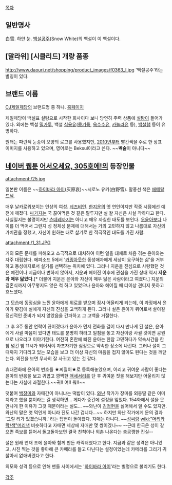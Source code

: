 [[목차]]

== 일반명사 ==
白雪. 하얀 눈. [[백설공주]](Snow White)의 백설이 이 백설이다.

== [말라위] [시클리드] 개량 품종 ==
http://www.daouri.net/shopping/product_images/f0363_l.jpg
'백설공주'라는 별칭이 있다.

== 브랜드 이름 ==
[[CJ제일제당]]의 브랜드명 중 하나. [http://www.beksul.net/ 홈페이지]

제일제당이 백설표 설탕으로 시작한 회사이다 보니 당연히 주력 상품에 [[설탕]]이 들어가 있다. 외에는 백설 [[밀가루]], 백설 [[식용유]]([[콩기름]], [[옥수수유]], [[카놀라유]] 등), [[백설햄]] 등이 유명하다.

원래는 파란색 눈송이 모양의 로고를 사용했지만, [[2010년]]부터 빨간색을 주로 한 상표 이미지를 사용하고 있으며, 영어로는 Beksul이라고 쓴다. ~~'''벡술'''이 아니다~~

== [[네이버 웹툰]] [[어서오세요, 305호에!]]의 등장인물 ==
attachment:/25.jpg

일본판 이름은 ~~[[하이바라 아이]](灰原哀)~~시로노 유키(白野雪). 말풍선 색은 [[에메랄드]]색.

매우 날카로워보이는 인상의 여성. [[레즈비언]].  [[한지운]]의 옛 연인이지만 작중 시점에선 예전에 깨졌다. [[싸가지]]는 국 끓여먹은 것 같은 말투지만 설 왈 자신은 사실 착하다고 한다. 사실일지는 불명이지만  [[츤데레]]까지는 아니고 매우 까칠한 태도를 보인다. [[오윤아(어서오세요, 305호에!)|오윤아]]보다 나이를 더 먹어서 그런지 성 정체성 문제에 대해서는 거의 고민하지 않고 나름대로 자신의 가치관을 정했고, 자신이 원하는 대로 살기로 한 적극적인 태도를 가진 사람.

attachment:/1_31.JPG

거의 모든 문제를 피해오고 소극적으로 대처하여 이런 일을 대체로 처음 겪는 윤아와는 자주 대립한다. 에피소드 5에서 '[[커밍아웃]]한 동성애자에게 세상이 요구하는 삶'을 거부하고 동성애자로서 살기를 선택하는 위치에 있다. 그러나 지운을 진심으로 사랑했던 것은 예전이나 지금이나 변하지 않아서, 지운과 헤어진 이후에 관심을 가진 상대 역시 '''지운과 매우 닮았다.'''[* 더불어 지운은 윤아와 자신이 매우 닮은 사람이라고 여겼다.] 지운의 결혼식까지 아무렇지도 않은 척 하고 있었으나 윤아와 헤어질 때 더이상 견디지 못하고 흐느꼈다.

그 모습에 동정심을 느낀 윤아에게 위로를 받으며 잠시 어울리게 되는데, 이 과정에서 윤아가 홧김에 설에게 자신의 진심을 고백하게 된다. 그러나 설은 윤아가 퀴어로서 살아갈 정신적인 준비가 되지 않았음을 간파하고 그 고백을 거절한다.

그 후 3주 동안 연락이 끊어졌다가 윤아가 먼저 전화를 걸어 다시 만나게 된 설은, 윤아에게 사귈 마음이 있다면 태도를 분명히 하라고 일침을 놓고 자신이랑 사귈 것이면 공원으로 나오라고 이야기한다. 여전히 혼란에 빠진 윤아는 한참 고민하다가 약속시간을 한참 넘긴 밤 11시가 되어서야 자포자기한 심정으로 약속한 장소에 나간다. 그러나 설이 그때까지 기다리고 있는 모습을 보고 더 이상 자신의 마음을 접지 않아도 된다는 것을 깨닫는다. 외전을 보면 무사히 잘 사귀고 있는 것 같다. 

휴대전화에 윤아의 번호를 ★찌질이★로 등록해놓았으며, 어리고 귀여운 사람이 좋다는 윤아의 반응을 보고 귀엽고 깜찍한 [[액세서리]]를 단 후 귀여운 짓을 해보지만 어울리지 않는다는 사실에 좌절한다.~~귀!! 여!! 워!!~~

덧붙여 [[백장미(어서오세요, 305호에!)|백장미]]와 자매간이 아니냐는 떡밥이 있다. [[와난]] 작가가 장미를 외동딸 같은 이미지라고 했을 뿐이라는 걸 생각하면... 게다가 중간에 설정을 엎었다. 154화에서 설을 못 만나게 한 이유가 그것 때문이라는 설도... ~~와난이 [[김정현(어서오세요, 305호에!)|김정현]]을 싫어해서 일 수도 있지만. 와난의 말은 엿 먹인게 아니라 진도 나간 겁니다...~~ 하지만 와난 작가에게 문의 결과 '그럴 리가 있겠습니까.' 라는 답변이 돌아왔다. 자매는 아니다. ~~[[성씨]]랑 [[wiki:"머리카락/색"머리색]] 비슷하다고 자매면 세상에 자매만 몇 쌍이겠나~~ --근데 한국은 성이 같으면 족보를 뜯어서 돌고돌아보면 결국 친척이나 외촌 나온다는 충공깽한 진실--

설은 원래 연재 초에 윤아와 함께 만든 캐릭터였다고 한다. 지금과 같은 성격은 아니었고, 사진 찍는 것을 좋아해 큰 카메라를 들고 다닌다는 설정이었는데 카메라를 그리기 귀찮아서 없애버렸다고 한다.

외모와 성격 등으로 인해 팬들 사이에서는 '[[하이바라 아이]]'라는 별명으로 불리기도 한다.

[[각주]]
